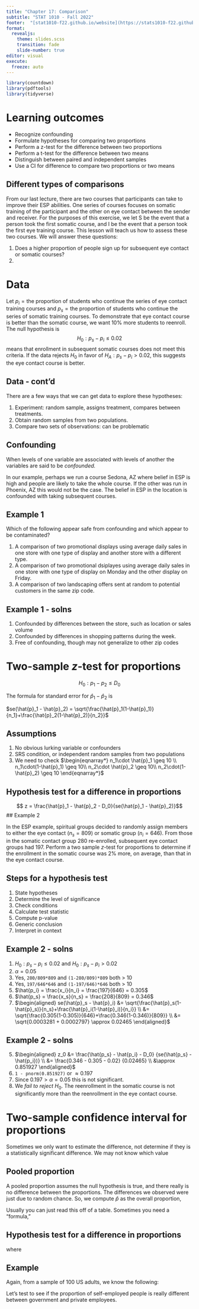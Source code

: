 ```yaml
---
title: "Chapter 17: Comparison"
subtitle: "STAT 1010 - Fall 2022"
footer:  "[stat1010-f22.github.io/website](https://stats1010-f22.github.io/website/)"
format: 
  revealjs: 
    theme: slides.scss
    transition: fade
    slide-number: true
editor: visual
execute:
  freeze: auto
---
```


```r
library(countdown)
library(pdftools)
library(tidyverse)
```

# Learning outcomes

::: incremental
-   Recognize confounding
-   Formulate hypotheses for comparing two proportions
-   Perform a z-test for the difference between two proportions
-   Perform a t-test for the difference between two means
-   Distinguish between paired and independent samples
-   Use a CI for difference to compare two proportions or two means
:::

## Different types of comparisons

From our last lecture, there are two courses that participants can take to improve their ESP abilities. One series of courses focuses on somatic training of the participant and the other on eye contact between the sender and receiver. For the purposes of this exercise, we let S be the event that a person took the first somatic course, and I be the event that a person took the first eye training course. This lesson will teach us how to assess these two courses. We will answer these questions:

::: incremental
1.  Does a higher proportion of people sign up for subsequent eye contact or somatic courses?
1. 
:::

# Data

Let $p_i = \text{the proportion of students who continue the series of eye contact training courses}$ and $p_s = \text{the proportion of students who continue the series of somatic training courses}$. To demonstrate that eye contact course is better than the somatic course, we want 10% more students to reenroll. The null hypothesis is $$H_0: p_s - p_i \leq 0.02$$ means that enrollment in subsequent somatic courses does not meet this criteria. If the data rejects $H_0$ in favor of $H_A: p_s - p_i > 0.02$, this suggests the eye contact course is better.

## Data - cont'd

There are a few ways that we can get data to explore these hypotheses:

::: incremental
1.  Experiment: random sample, assigns treatment, compares between treatments.
2.  Obtain random samples from two populations.
3.  Compare two sets of observations: can be problematic
:::

## Confounding

When levels of one variable are associated with levels of another the variables are said to be *confounded.*

In our example, perhaps we run a course Sedona, AZ where belief in ESP is high and people are likely to take the whole course. If the other was run in Phoenix, AZ this would not be the case. The belief in ESP in the location is confounded with taking subsequent courses.

## Example 1

Which of the following appear safe from confounding and which appear to be contaminated?

1.  A comparison of two promotional displays using average daily sales in one store with one type of display and another store with a different type.
2.  A comparison of two promotional dsiplayes using average daily sales in one store with one type of display on Monday and the other display on Friday.
3.  A comparison of two landscaping offers sent at random to potential customers in the same zip code.

## Example 1 - solns

1.  Confounded by differences between the store, such as location or sales volume
2.  Confounded by differences in shopping patterns during the week.
3.  Free of confounding, though may not generalize to other zip codes

# Two-sample $z$-test for proportions

$$ H_0: p_1 - p_2 \leq D_0 $$

The formula for standard error for $\hat{p}_1-\hat{p}_2$ is

$se(\hat{p}_1 - \hat{p}_2) = \sqrt{\frac{\hat{p}_1(1-\hat{p}_1)}{n_1}+\frac{\hat{p}_2(1-\hat{p}_2)}{n_2}}$

## Assumptions

1.  No obvious lurking variable or confounders
2.  SRS condition, or independent random samples from two populations
3.  We need to check $\begin{eqnarray*} n_1\cdot \hat{p}_1 \geq 10 \\ n_1\cdot(1-\hat{p}_1) \geq 10\\ n_2\cdot \hat{p}_2 \geq 10\\ n_2\cdot(1-\hat{p}_2) \geq 10 \end{eqnarray*}$

## Hypothesis test for a difference in proportions

$$ z = \frac{\hat{p}_1 - \hat{p}_2 - D_0}{se(\hat{p}_1 - \hat{p}_2)}$$
## Example 2

In the ESP example, spiritual groups decided to randomly assign members to either the eye contact ($n_s = 809$) or somatic group ($n_i = 646$). From those in the somatic contact group $280$ re-enrolled, subsequent eye contact groups had $197$. Perform a two sample $z$-test for proportions to determine if the enrollment in the somatic course was 2\% more, on average,  than that in the eye contact course.


## Steps for a hypothesis test

1.  State hypotheses
2.  Determine the level of significance
3.  Check conditions
4.  Calculate test statistic
5.  Compute p-value
6.  Generic conclusion
7.  Interpret in context

## Example 2 - solns

::: incremental
1.  $H_0: p_s - p_i \leq 0.02$ and $H_0: p_s - p_i > 0.02$
2.  $\alpha = 0.05$
3.  Yes, `280/809*809` and `(1-280/809)*809` both > 10
3.  Yes, `197/646*646` and `(1-197/646)*646` both > 10
4.  $\hat{p_i} = \frac{x_i}{n_i} = \frac{197}{646} = 0.305$
4.  $\hat{p_s} = \frac{x_s}{n_s} = \frac{208}{809} = 0.346$
5.  $\begin{aligned} se(\hat{p}_s - \hat{p}_i) &= \sqrt{\frac{\hat{p}_s(1-\hat{p}_s)}{n_s}+\frac{\hat{p}_i(1-\hat{p}_i)}{n_i}} \\ &= \sqrt{\frac{0.305(1-0.305)}{646}+\frac{0.346(1-0.346)}{809}} \\ &= \sqrt{0.0003281 + 0.0002797} \approx 0.02465 \end{aligned}$
:::

## Example 2 - solns

::: incremental
5. $\begin{aligned} z_0 &= \frac{\hat{p_s} - \hat{p_i} - D_0} {se(\hat{p_s} - \hat{p_i})} \\ &= \frac{0.346 - 0.305 - 0.02} {0.02465} \\  &\approx 0.851927 \end{aligned}$
5.  `1 - pnorm(0.851927)` or  $\approx 0.197$
6.  Since $0.197 > \alpha = 0.05$ this is not significant.
7. We *fail to reject* $H_0$. The reenrollment in the somatic course is not significantly more than the reenrollment in the eye contact course.
:::

# Two-sample confidence interval for proportions
Sometimes we only want to estimate the difference, not determine if they is a statistically significant difference. We may not know which value 


## Pooled proportion

A pooled proportion assumes the null hypothesis is true, and there really is no difference between the proportions. The differences we observed were just due to random chance. So, we compute $\hat{p}$ as the overall proportion,

```{=tex}
\begin{eqnarray*}
\frac{\text{total \# of successes}}{\text{total sample size}}
\end{eqnarray*}
```
Usually you can just read this off of a table. Sometimes you need a "formula,"

```{=tex}
\begin{eqnarray*}
\hat{p}=\frac{\hat{p}_1n_1+\hat{p}_2n_2}{n_1+n_2}
\end{eqnarray*}
```
## Hypothesis test for a difference in proportions

```{=tex}
\begin{eqnarray*}
z = \frac{(\hat{p}_1-\hat{p}_2)}{SE}
\end{eqnarray*}
```
where

```{=tex}
\begin{eqnarray*}
\sqrt{\frac{\hat{p}(1-\hat{p})}{n_1}+\frac{\hat{p}(1-\hat{p})}{n_2}}
\end{eqnarray*}
```
## Example {.t}

Again, from a sample of 100 US adults, we know the following:

```{=tex}
\begin{table}[htbp]
\begin{tabular}{ccc}
 & Government & Private \\
Self-employed & 1 & 11 \\
Someone else & 20 & 68
\end{tabular}
\end{table}
```
Let's test to see if the proportion of self-employed people is really different between government and private employees.
